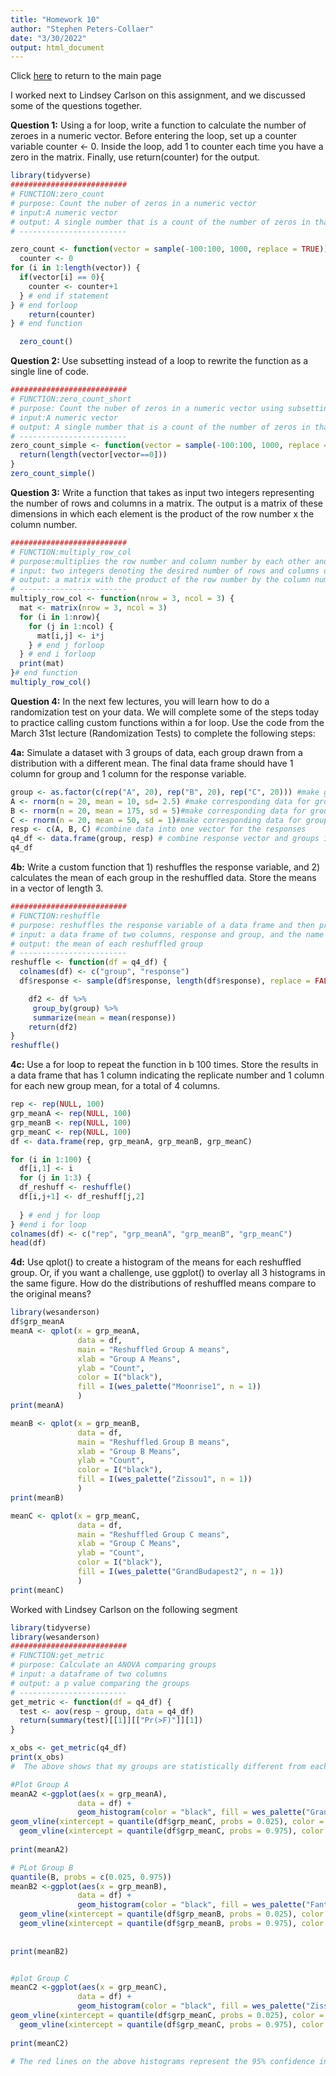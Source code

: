 ```yaml
---
title: "Homework 10"
author: "Stephen Peters-Collaer"
date: "3/30/2022"
output: html_document
---
```


Click [here](index.html) to return to the main page

I worked next to Lindsey Carlson on this assignment, and we discussed some of the questions together.

**Question 1:**
Using a for loop, write a function to calculate the number of zeroes in a numeric vector. Before entering the loop, set up a counter variable counter <- 0. Inside the loop, add 1 to counter each time you have a zero in the matrix. Finally, use return(counter) for the output.
```r
library(tidyverse)
##########################
# FUNCTION:zero_count
# purpose: Count the nuber of zeros in a numeric vector
# input:A numeric vector
# output: A single number that is a count of the number of zeros in that vector
# ------------------------

zero_count <- function(vector = sample(-100:100, 1000, replace = TRUE)){
  counter <- 0
for (i in 1:length(vector)) {
  if(vector[i] == 0){ 
    counter <- counter+1
  } # end if statement
} # end forloop
    return(counter)
} # end function

  zero_count()

```

**Question 2: **
Use subsetting instead of a loop to rewrite the function as a single line of code.
```r
##########################
# FUNCTION:zero_count_short
# purpose: Count the nuber of zeros in a numeric vector using subsetting
# input:A numeric vector
# output: A single number that is a count of the number of zeros in that vector
# ------------------------
zero_count_simple <- function(vector = sample(-100:100, 1000, replace = TRUE)){
  return(length(vector[vector==0]))
}
zero_count_simple()

```

**Question 3:**
Write a function that takes as input two integers representing the number of rows and columns in a matrix. The output is a matrix of these dimensions in which each element is the product of the row number x the column number.
```r

##########################
# FUNCTION:multiply_row_col
# purpose:multiplies the row number and column number by each other and puts these in a matrix of given size
# input: two integers denoting the desired number of rows and columns of a matrix
# output: a matrix with the product of the row number by the column number in each cell
# ------------------------
multiply_row_col <- function(nrow = 3, ncol = 3) {
  mat <- matrix(nrow = 3, ncol = 3)
  for (i in 1:nrow){
    for (j in 1:ncol) {
      mat[i,j] <- i*j
    } # end j forloop
  } # end i forloop
  print(mat)
}# end function
multiply_row_col()

```

**Question 4:**
In the next few lectures, you will learn how to do a randomization test on your data. We will complete some of the steps today to practice calling custom functions within a for loop. Use the code from the March 31st lecture (Randomization Tests) to complete the following steps:

**4a:** Simulate a dataset with 3 groups of data, each group drawn from a distribution with a different mean. The final data frame should have 1 column for group and 1 column for the response variable.
```r


group <- as.factor(c(rep("A", 20), rep("B", 20), rep("C", 20))) #make group vector
A <- rnorm(n = 20, mean = 10, sd= 2.5) #make corresponding data for group A
B <- rnorm(n = 20, mean = 175, sd = 5)#make corresponding data for group B
C <- rnorm(n = 20, mean = 50, sd = 1)#make corresponding data for group C
resp <- c(A, B, C) #combine data into one vector for the responses
q4_df <- data.frame(group, resp) # combine response vector and groups into a data frame
q4_df
````


**4b:** Write a custom function that 1) reshuffles the response variable, and 2) calculates the mean of each group in the reshuffled data. Store the means in a vector of length 3.
```r

##########################
# FUNCTION:reshuffle
# purpose: reshuffles the response variable of a data frame and then provides the man for each group
# input: a data frame of two columns, response and group, and the name of the response column as a string
# output: the mean of each reshuffled group
# ------------------------
reshuffle <- function(df = q4_df) {
  colnames(df) <- c("group", "response")
  df$response <- sample(df$response, length(df$response), replace = FALSE)

    df2 <- df %>%
     group_by(group) %>%
     summarize(mean = mean(response))
    return(df2)
}
reshuffle()

```


**4c:** Use a for loop to repeat the function in b 100 times. Store the results in a data frame that has 1 column indicating the replicate number and 1 column for each new group mean, for a total of 4 columns.
```r
rep <- rep(NULL, 100)
grp_meanA <- rep(NULL, 100)
grp_meanB <- rep(NULL, 100)
grp_meanC <- rep(NULL, 100)
df <- data.frame(rep, grp_meanA, grp_meanB, grp_meanC)

for (i in 1:100) {
  df[i,1] <- i
  for (j in 1:3) {
  df_reshuff <- reshuffle()
  df[i,j+1] <- df_reshuff[j,2]
  
  } # end j for loop
} #end i for loop
colnames(df) <- c("rep", "grp_meanA", "grp_meanB", "grp_meanC")
head(df)

```


**4d:** Use qplot() to create a histogram of the means for each reshuffled group. Or, if you want a challenge, use ggplot() to overlay all 3 histograms in the same figure. How do the distributions of reshuffled means compare to the original means?
```r
library(wesanderson)
df$grp_meanA
meanA <- qplot(x = grp_meanA,
               data = df,
               main = "Reshuffled Group A means",
               xlab = "Group A Means",
               ylab = "Count",
               color = I("black"),
               fill = I(wes_palette("Moonrise1", n = 1))
               )
print(meanA)

meanB <- qplot(x = grp_meanB,
               data = df,
               main = "Reshuffled Group B means",
               xlab = "Group B Means",
               ylab = "Count",
               color = I("black"),
               fill = I(wes_palette("Zissou1", n = 1))
               )
print(meanB)

meanC <- qplot(x = grp_meanC,
               data = df,
               main = "Reshuffled Group C means",
               xlab = "Group C Means",
               ylab = "Count",
               color = I("black"),
               fill = I(wes_palette("GrandBudapest2", n = 1))
               )
print(meanC)
```




Worked with Lindsey Carlson on the following segment
```r

library(tidyverse)
library(wesanderson)
##########################
# FUNCTION:get_metric
# purpose: Calculate an ANOVA comparing groups
# input: a dataframe of two columns
# output: a p value comparing the groups
# ------------------------
get_metric <- function(df = q4_df) {
  test <- aov(resp ~ group, data = q4_df)
  return(summary(test)[[1]][["Pr(>F)"]][1])
}

x_obs <- get_metric(q4_df)
print(x_obs)
#  The above shows that my groups are statistically different from each other.  I will use the histograms from part 4 to show this graphically by showing the means from my observed data on the simulated histograms

#Plot Group A
meanA2 <-ggplot(aes(x = grp_meanA),
               data = df) +
               geom_histogram(color = "black", fill = wes_palette("GrandBudapest2", n = 1)) + geom_vline(xintercept=mean(A)) +
geom_vline(xintercept = quantile(df$grp_meanC, probs = 0.025), color = "red") +
  geom_vline(xintercept = quantile(df$grp_meanC, probs = 0.975), color = "red")
  
print(meanA2)

# PLot Group B
quantile(B, probs = c(0.025, 0.975))
meanB2 <-ggplot(aes(x = grp_meanB),
               data = df) +
               geom_histogram(color = "black", fill = wes_palette("FantasticFox1", n = 1)) + geom_vline(xintercept=mean(B)) +
  geom_vline(xintercept = quantile(df$grp_meanB, probs = 0.025), color = "red") +
  geom_vline(xintercept = quantile(df$grp_meanB, probs = 0.975), color = "red")
  
  
print(meanB2)


#plot Group C
meanC2 <-ggplot(aes(x = grp_meanC),
               data = df) +
               geom_histogram(color = "black", fill = wes_palette("Zissou1", n = 1)) + geom_vline(xintercept=mean(C)) +
geom_vline(xintercept = quantile(df$grp_meanC, probs = 0.025), color = "red") +
  geom_vline(xintercept = quantile(df$grp_meanC, probs = 0.975), color = "red")
  
print(meanC2)

# The red lines on the above histograms represent the 95% confidence interval on the simulated data and the black line is the observed mean.  The fact that the balck line is outside the red line in all cases indicates that it is likely from a different population.
```
